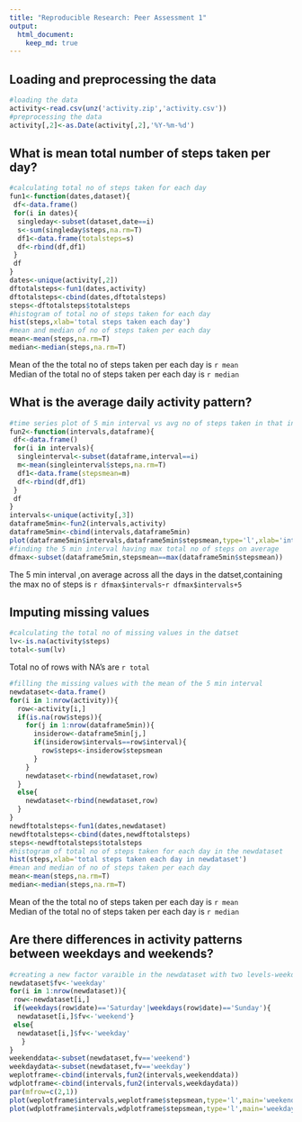 ```yaml
---
title: "Reproducible Research: Peer Assessment 1"
output: 
  html_document:
    keep_md: true
---
```



## Loading and preprocessing the data
```r
#loading the data
activity<-read.csv(unz('activity.zip','activity.csv'))
#preprocessing the data
activity[,2]<-as.Date(activity[,2],'%Y-%m-%d')
```


## What is mean total number of steps taken per day?
```r
#calculating total no of steps taken for each day
fun1<-function(dates,dataset){
 df<-data.frame()
 for(i in dates){
  singleday<-subset(dataset,date==i)
  s<-sum(singleday$steps,na.rm=T)
  df1<-data.frame(totalsteps=s)
  df<-rbind(df,df1)
 }
 df
}
dates<-unique(activity[,2])
dftotalsteps<-fun1(dates,activity)
dftotalsteps<-cbind(dates,dftotalsteps)
steps<-dftotalsteps$totalsteps
#histogram of total no of steps taken for each day
hist(steps,xlab='total steps taken each day')
#mean and median of no of steps taken per each day
mean<-mean(steps,na.rm=T)
median<-median(steps,na.rm=T)

```
Mean of the the total no of steps taken per each day is `r mean`  
Median of the total no of steps taken per each day is `r median`

## What is the average daily activity pattern?
```r
#time series plot of 5 min interval vs avg no of steps taken in that interval
fun2<-function(intervals,dataframe){
 df<-data.frame()
 for(i in intervals){
  singleinterval<-subset(dataframe,interval==i)
  m<-mean(singleinterval$steps,na.rm=T)
  df1<-data.frame(stepsmean=m)
  df<-rbind(df,df1)
 }
 df
}
intervals<-unique(activity[,3])
dataframe5min<-fun2(intervals,activity)
dataframe5min<-cbind(intervals,dataframe5min)
plot(dataframe5min$intervals,dataframe5min$stepsmean,type='l',xlab='intervals',ylab='stepsmean',)
#finding the 5 min interval having max total no of steps on average
dfmax<-subset(dataframe5min,stepsmean==max(dataframe5min$stepsmean))
```
The 5 min interval ,on average across all the days in the datset,containing the max no of steps is `r dfmax$intervals`-`r dfmax$intervals+5`  

## Imputing missing values
```r
#calculating the total no of missing values in the datset
lv<-is.na(activity$steps)
total<-sum(lv)
```
Total no of rows with NA's are `r total`
```r
#filling the missing values with the mean of the 5 min interval
newdataset<-data.frame()
for(i in 1:nrow(activity)){
  row<-activity[i,]
  if(is.na(row$steps)){
    for(j in 1:nrow(dataframe5min)){
      insiderow<-dataframe5min[j,]
      if(insiderow$intervals==row$interval){
        row$steps<-insiderow$stepsmean
      }
    }
    newdataset<-rbind(newdataset,row)
  }
  else{
    newdataset<-rbind(newdataset,row)
  }
}
newdftotalsteps<-fun1(dates,newdataset)
newdftotalsteps<-cbind(dates,newdftotalsteps)
steps<-newdftotalsteps$totalsteps
#histogram of total no of steps taken for each day in the newdataset
hist(steps,xlab='total steps taken each day in newdataset')
#mean and median of no of steps taken per each day
mean<-mean(steps,na.rm=T)
median<-median(steps,na.rm=T)

```
Mean of the the total no of steps taken per each day is `r mean`  
Median of the total no of steps taken per each day is `r median`

## Are there differences in activity patterns between weekdays and weekends?

```r
#creating a new factor varaible in the newdataset with two levels-weekday and weekend
newdataset$fv<-'weekday'
for(i in 1:nrow(newdataset)){
 row<-newdataset[i,]
 if(weekdays(row$date)=='Saturday'|weekdays(row$date)=='Sunday'){ 
  newdataset[i,]$fv<-'weekend'} 
 else{ 
  newdataset[i,]$fv<-'weekday'
   }
}
weekenddata<-subset(newdataset,fv=='weekend')
weekdaydata<-subset(newdataset,fv=='weekday')
weplotframe<-cbind(intervals,fun2(intervals,weekenddata))
wdplotframe<-cbind(intervals,fun2(intervals,weekdaydata))
par(mfrow=c(2,1))
plot(weplotframe$intervals,weplotframe$stepsmean,type='l',main='weekend',xlab='interval',ylab='average sum of steps')
plot(wdplotframe$intervals,wdplotframe$stepsmean,type='l',main='weekday',xlab='interval',ylab='average sum of steps')
```


